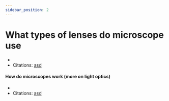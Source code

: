 ```yaml
---
sidebar_position: 2
---
```

# What types of lenses do microscope use
- 
- Citations: [asd](123)
#### How do microscopes work (more on light optics)
- 
- Citations: [asd](123)